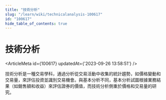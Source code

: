 ```yaml
---
title: "技術分析"
slug: "/learn/wiki/technicalanalysis-100617"
id: "100617"
hide_table_of_contents: true
---
```



# 技術分析

<ArticleMeta id={100617} updatedAt={'2023-09-26 13:58:51'} />
<div className='border-solid border-b border-t-0 my-4 border-[var(--ifm-color-gray-300)]' />

技術分析是一種交易學科，通過分析從交易活動中收集的統計趨勢，如價格變動和交易量，來評估投資並識別交易機會。與基本分析不同，基本分析試圖根據業務結果（如銷售額和收益）來評估證券的價值，而技術分析側重於價格和交易量的研究。

